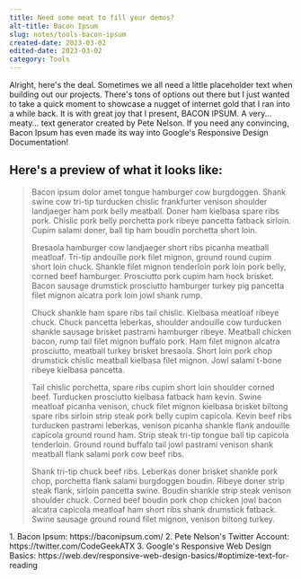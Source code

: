 ```yaml
---
title: Need some meat to fill your demos?
alt-title: Bacon Ipsum
slug: notes/tools-bacon-ipsum
created-date: 2023-03-02
edited-date: 2023-03-02
category: Tools
---
```



Alright, here's the deal. Sometimes we all need a little placeholder text when building out our projects. There's tons of options out there but I just wanted to take a quick moment to showcase a nugget of internet gold that I ran into a while back. It is with great joy that I present, <ExternalLink URL="https://baconipsum.com/" citationNum="1">BACON IPSUM</ExternalLink>. A very... meaty... text generator created by <ExternalLink URL="https://twitter.com/CodeGeekATX" citationNum="2">Pete Nelson</ExternalLink>. If you need any convincing, Bacon Ipsum has even made its way into Google's <ExternalLink URL="https://web.dev/responsive-web-design-basics/#optimize-text-for-reading" citationNum="3">Responsive Design Documentation</ExternalLink>!

## Here's a preview of what it looks like:

> Bacon ipsum dolor amet tongue hamburger cow burgdoggen. Shank swine cow tri-tip turducken chislic frankfurter venison shoulder landjaeger ham pork belly meatball. Doner ham kielbasa spare ribs pork. Chislic pork belly porchetta pork ribeye pancetta fatback sirloin. Cupim salami doner, ball tip ham boudin porchetta short loin.
> 
> Bresaola hamburger cow landjaeger short ribs picanha meatball meatloaf. Tri-tip andouille pork filet mignon, ground round cupim short loin chuck. Shankle filet mignon tenderloin pork loin pork belly, corned beef hamburger. Prosciutto pork cupim ham hock brisket. Bacon sausage drumstick prosciutto hamburger turkey pig pancetta filet mignon alcatra pork loin jowl shank rump.
> 
> Chuck shankle ham spare ribs tail chislic. Kielbasa meatloaf ribeye chuck. Chuck pancetta leberkas, shoulder andouille cow turducken shankle sausage brisket pastrami hamburger ribeye. Meatball chicken bacon, rump tail filet mignon buffalo pork. Ham filet mignon alcatra prosciutto, meatball turkey brisket bresaola. Short loin pork chop drumstick chislic meatball kielbasa filet mignon. Jowl salami t-bone ribeye kielbasa pancetta.
> 
> Tail chislic porchetta, spare ribs cupim short loin shoulder corned beef. Turducken prosciutto kielbasa fatback ham kevin. Swine meatloaf picanha venison, chuck filet mignon kielbasa brisket biltong spare ribs sirloin strip steak pork belly cupim capicola. Kevin beef ribs turducken pastrami leberkas, venison picanha shankle flank andouille capicola ground round ham. Strip steak tri-tip tongue ball tip capicola tenderloin. Ground round buffalo tail jowl pastrami venison shank meatball flank salami pork cow beef ribs.
> 
> Shank tri-tip chuck beef ribs. Leberkas doner brisket shankle pork chop, porchetta flank salami burgdoggen boudin. Ribeye doner strip steak flank, sirloin pancetta swine. Boudin shankle strip steak venison shoulder chuck. Corned beef boudin pork chop chicken jowl bacon alcatra capicola meatloaf ham short ribs shank drumstick fatback. Swine sausage ground round filet mignon, venison biltong turkey.


<CitationCard>
  1. Bacon Ipsum: <ExternalLink URL="https://baconipsum.com/">https://baconipsum.com/</ExternalLink>
  2. Pete Nelson's Twitter Account: <ExternalLink URL="https://twitter.com/CodeGeekATX">https://twitter.com/CodeGeekATX</ExternalLink>
  3. Google's Responsive Web Design Basics: <ExternalLink URL="https://web.dev/responsive-web-design-basics/#optimize-text-for-reading">https://web.dev/responsive-web-design-basics/#optimize-text-for-reading</ExternalLink>
</CitationCard>
